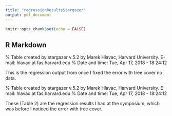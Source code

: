 ```yaml
---
title: "regressionResultsStargazer"
output: pdf_document
---
```


```r
knitr::opts_chunk$set(echo = FALSE)
```

## R Markdown

<!-- % Table created by stargazer v.5.2 by Marek Hlavac, Harvard University. E-mail: hlavac at fas.harvard.edu -->
<!-- % Date and time: Mon, Apr 16, 2018 - 22:27:38 -->
<!-- \begin{table}[!htbp] \centering  -->
<!--   \caption{Regression Table}  -->
<!--   \label{}  -->
<!-- \begin{tabular}{@{\extracolsep{5pt}}lccc}  -->
<!-- \\[-1.8ex]\hline  -->
<!-- \hline \\[-1.8ex]  -->
<!--  & \multicolumn{3}{c}{\textit{Dependent variable:}} \\  -->
<!-- \cline{2-4}  -->
<!-- \\[-1.8ex] & \multicolumn{3}{c}{Malaria (fever)} \\  -->
<!--  & Basic & Partial & Full \\  -->
<!-- \\[-1.8ex] & (1) & (2) & (3)\\  -->
<!-- \hline \\[-1.8ex]  -->
<!--  deforestation0YearLag & $-$0.015$^{**}$ & $-$0.011 & $-$0.006 \\  -->
<!--   & (0.007) & (0.007) & (0.008) \\  -->
<!--   & & & \\  -->
<!--  deforestation1YearLag & $-$0.002 & $-$0.008 & 0.014 \\  -->
<!--   & (0.011) & (0.011) & (0.011) \\  -->
<!--   & & & \\  -->
<!--  deforestation2YearLag & $-$0.007 & $-$0.013$^{*}$ & $-$0.010 \\  -->
<!--   & (0.007) & (0.007) & (0.007) \\  -->
<!--   & & & \\  -->
<!--  deforestation3YearLag & $-$0.002 & 0.010$^{*}$ & 0.010 \\  -->
<!--   & (0.006) & (0.006) & (0.006) \\  -->
<!--   & & & \\  -->
<!--  Constant & 0.191$^{***}$ & 0.151$^{***}$ & 0.154$^{***}$ \\  -->
<!--   & (0.006) & (0.009) & (0.040) \\  -->
<!--   & & & \\  -->
<!-- \hline \\[-1.8ex]  -->
<!-- Year Fixed Effects & No & Yes & Yes \\  -->
<!-- Seasonality & No & Yes & Yes \\  -->
<!-- HH and indiv controls & No & No & Yes \\  -->
<!-- \hline \\[-1.8ex]  -->
<!-- Observations & 14,027 & 14,027 & 14,027 \\  -->
<!-- R$^{2}$ & 0.001 & 0.007 & 0.036 \\  -->
<!-- Adjusted R$^{2}$ & 0.0004 & 0.006 & 0.032 \\  -->
<!-- Residual Std. Error & 0.396 (df = 14021) & 0.395 (df = 14010) & 0.389 (df = 13956) \\  -->
<!-- F Statistic & 2.217$^{**}$ (df = 5; 14021) & 6.081$^{***}$ (df = 16; 14010) & 7.540$^{***}$ (df = 70; 13956) \\  -->
<!-- \hline  -->
<!-- \hline \\[-1.8ex]  -->
<!-- \textit{Note:}  & \multicolumn{3}{r}{$^{*}$p$<$0.1; $^{**}$p$<$0.05; $^{***}$p$<$0.01} \\  -->
<!-- \end{tabular}  -->
<!-- \end{table} -->


% Table created by stargazer v.5.2 by Marek Hlavac, Harvard University. E-mail: hlavac at fas.harvard.edu
% Date and time: Tue, Apr 17, 2018 - 18:24:12

This is the regression output from once I fixed the error with tree cover no data.

\begin{table}[!htbp] \centering 
  \caption{Regression Table} 
  \label{} 
\begin{tabular}{@{\extracolsep{5pt}}lccc} 
\\[-1.8ex]\hline 
\hline \\[-1.8ex] 
 & \multicolumn{3}{c}{\textit{Dependent variable:}} \\ 
\cline{2-4} 
\\[-1.8ex] & \multicolumn{3}{c}{Malaria (fever)} \\ 


\\[-1.8ex] & (1) & (2) & (3)\\ 
\hline \\[-1.8ex] 
 deforestation0YearLag & $-$1.522$^{**}$ & $-$0.707 & $-$0.844 \\ 
  & (0.743) & (0.885) & (0.885) \\ 
  & & & \\ 
 deforestation1YearLag & $-$0.074 & 0.431 & 0.437 \\ 
  & (1.064) & (1.261) & (1.261) \\ 
  & & & \\ 
 deforestation2YearLag & $-$0.419 & $-$0.016 & 0.069 \\ 
  & (0.666) & (0.869) & (0.868) \\ 
  & & & \\ 
 deforestation3YearLag & $-$0.337 & 0.944 & 1.128 \\ 
  & (0.583) & (0.733) & (0.735) \\ 
  & & & \\ 
 Constant & 0.195$^{***}$ & 0.061 & 0.134 \\ 
  & (0.006) & (0.076) & (0.082) \\ 
  & & & \\ 
\hline \\[-1.8ex] 
Regional Fixed Effects & No & Yes & Yes \\
Year Fixed Effects & No & Yes & Yes \\ 
Seasonality & No & Yes & Yes \\ 
HH and indiv controls & No & No & Yes \\ 
\hline \\[-1.8ex] 
Observations & 15,105 & 15,105 & 15,105 \\ 
R$^{2}$ & 0.001 & 0.048 & 0.056 \\ 
Adjusted R$^{2}$ & 0.0004 & 0.036 & 0.043 \\ 
Residual Std. Error & 0.397 (df = 15099) & 0.390 (df = 14916) & 0.389 (df = 14891) \\ 
F Statistic & 2.119$^{*}$ (df = 5; 15099) & 3.960$^{***}$ (df = 188; 14916) & 4.151$^{***}$ (df = 213; 14891) \\ 
\hline 
\hline \\[-1.8ex] 
\textit{Note:}  & \multicolumn{3}{r}{$^{*}$p$<$0.1; $^{**}$p$<$0.05; $^{***}$p$<$0.01} \\ 
\end{tabular} 
\end{table}










% Table created by stargazer v.5.2 by Marek Hlavac, Harvard University. E-mail: hlavac at fas.harvard.edu
% Date and time: Tue, Apr 17, 2018 - 18:24:12

These (Table 2) are the regression results I had at the symposium, which was before I noticed the error with tree cover.

\begin{table}[!htbp] \centering 
  \caption{Regression Table} 
  \label{} 
\begin{tabular}{@{\extracolsep{5pt}}lccc} 
\\[-1.8ex]\hline 
\hline \\[-1.8ex] 
 & \multicolumn{3}{c}{\textit{Dependent variable:}} \\ 
\cline{2-4} 
\\[-1.8ex] & \multicolumn{3}{c}{Malaria (fever)} \\ 


\\[-1.8ex] & (1) & (2) & (3)\\ 
\hline \\[-1.8ex] 
 deforestation0YearLag & $-$1.433$^{*}$ & $-$0.500 & $-$0.638 \\ 
  & (0.744) & (0.885) & (0.885) \\ 
  & & & \\ 
 deforestation1YearLag & $-$0.007 & 0.318 & 0.274 \\ 
  & (1.059) & (1.256) & (1.257) \\ 
  & & & \\ 
 deforestation2YearLag & $-$0.617 & 0.248 & 0.308 \\ 
  & (0.658) & (0.868) & (0.867) \\ 
  & & & \\ 
 deforestation3YearLag & $-$0.316 & 0.883 & 1.047 \\ 
  & (0.583) & (0.735) & (0.737) \\ 
  & & & \\ 
 Constant & 0.196$^{***}$ & 0.048 & 0.128 \\ 
  & (0.005) & (0.075) & (0.081) \\ 
  & & & \\ 
\hline \\[-1.8ex] 
Regional Fixed Effects & No & Yes & Yes \\
Year Fixed Effects & No & Yes & Yes \\ 
Seasonality & No & Yes & Yes \\ 
HH and indiv controls & No & No & Yes \\ 
\hline \\[-1.8ex] 
Observations & 15,486 & 15,486 & 15,486 \\ 
R$^{2}$ & 0.001 & 0.046 & 0.054 \\ 
Adjusted R$^{2}$ & 0.0004 & 0.034 & 0.041 \\ 
Residual Std. Error & 0.397 (df = 15480) & 0.391 (df = 15295) & 0.389 (df = 15270) \\ 
F Statistic & 2.116$^{*}$ (df = 5; 15480) & 3.902$^{***}$ (df = 190; 15295) & 4.077$^{***}$ (df = 215; 15270) \\
\hline 
\hline \\[-1.8ex] 
\textit{Note:}  & \multicolumn{3}{r}{$^{*}$p$<$0.1; $^{**}$p$<$0.05; $^{***}$p$<$0.01} \\ 
\end{tabular} 
\end{table}


